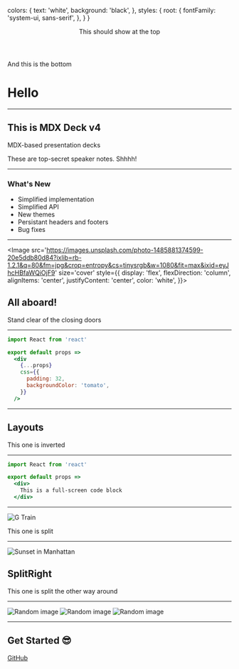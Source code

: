 
  colors: {
    text: 'white',
    background: 'black',
  },
  styles: {
    root: {
      fontFamily: 'system-ui, sans-serif',
    },
  }
}

<Head>
  <title>Hello</title>
</Head>

<Header>
  This should show at the top
</Header>

<Footer>
  And this is the bottom
</Footer>

# Hello

---

## This is MDX Deck v4

MDX-based presentation decks

<Notes>

These are top-secret speaker notes. Shhhh!

</Notes>

---

### What's New

<ul>
  <li>Simplified implementation</li>
  <Appear>
    <li>Simplified API</li>
    <li>New themes</li>
    <li>Persistant headers and footers</li>
    <li>Bug fixes</li>
  </Appear>
</ul>

---

<Image
  src='https://images.unsplash.com/photo-1485881374599-20e5ddb80d84?ixlib=rb-1.2.1&q=80&fm=jpg&crop=entropy&cs=tinysrgb&w=1080&fit=max&ixid=eyJhcHBfaWQiOjF9'
  size='cover'
  style={{
    display: 'flex',
    flexDirection: 'column',
    alignItems: 'center',
    justifyContent: 'center',
    color: 'white',
  }}>

  ## All aboard!

</Image>

<Notes>
Stand clear of the closing doors
</Notes>

---

```jsx
import React from 'react'

export default props =>
  <div
    {...props}
    css={{
      padding: 32,
      backgroundColor: 'tomato',
    }}
  />
```

---

<Invert>

## Layouts

This one is inverted

</Invert>

---

<FullScreenCode>

```jsx
import React from 'react'

export default props =>
  <div>
    This is a full-screen code block
  </div>
```

</FullScreenCode>

---

<Split>

![G Train](https://images.unsplash.com/photo-1544808728-35c5958efd93?ixlib=rb-1.2.1&q=80&fm=jpg&crop=entropy&cs=tinysrgb&w=1080&fit=max&ixid=eyJhcHBfaWQiOjF9)

This one is split

</Split>

---

<SplitRight>

![Sunset in Manhattan](https://images.unsplash.com/photo-1500487003906-9baadc8d610d?ixlib=rb-1.2.1&q=80&fm=jpg&crop=entropy&cs=tinysrgb&w=1080&fit=max&ixid=eyJhcHBfaWQiOjF9)

## SplitRight

This one is split the other way around

</SplitRight>

---

<Horizontal>

![Random image](https://source.unsplash.com/random/768x1024?newyork)
![Random image](https://source.unsplash.com/random/1024x768?newyork)
![Random image](https://source.unsplash.com/random/1024x1024?newyork)

</Horizontal>

---

## Get Started :sunglasses:

[GitHub](https://github.com/jxnblk/mdx-deck)
